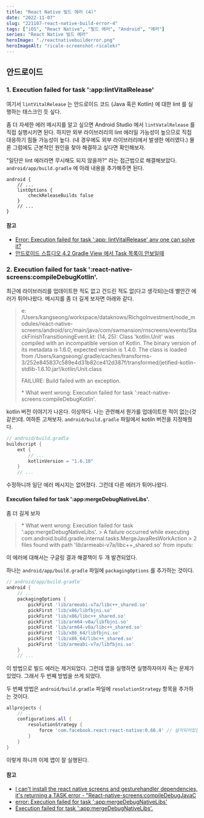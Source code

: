 ```yaml
---
title: "React Native 빌드 에러 (4)"
date: "2022-11-07"
slug: "221107-react-native-build-error-4"
tags: ["iOS", "React Native", "빌드 에러", "Android", "에러"]
series: "React Native 빌드 에러"
heroImage: "./reactnativebuilderror.png"
heroImageAlt: "ricale-screenshot-ricalekr"
---
```


## 안드로이드

### 1. Execution failed for task ':app:lintVitalRelease'

여기서 `lintVitalRelease` 는 안드로이드 코드 (Java 혹은 Kotlin) 에 대한 lint 를 실행하는 태스크인 듯 싶다.

좀 더 자세한 에러 메시지를 알고 싶으면 Android Studio 에서 `lintVatalRelease` 를 직접 실행시키면 된다. 하지만 외부 라이브러리의 lint 에러일 가능성이 높으므로 직접 대응하기 힘들 가능성이 높다. (내 경우에도 외부 라이브러리에서 발생한 에러였다.) 물론 그럼에도 근본적인 원인을 찾아 해결하고 싶다면 확인해보자.

"일단은 lint 에러라면 무시해도 되지 않을까?" 라는 접근법으로 해결해보았다. `android/app/build.gradle` 에 아래 내용을 추가해주면 된다.

```
android {
    // ...
    lintOptions {
        checkReleaseBuilds false
    }
    // ...
}
```

#### 참고

- [Error: Execution failed for task ':app: lintVitalRelease' any one can solve it?](https://stackoverflow.com/questions/49286268/error-execution-failed-for-task-app-lintvitalrelease-any-one-can-solve-it)
- [안드로이드 스튜디오 4.2 Gradle View 에서 Task 목록이 안보일때](https://stove99.github.io/etc/2021/05/11/android-studio-4.2-not-showing-gradle-task-list/)

### 2. Execution failed for task ':react-native-screens:compileDebugKotlin'.

최근에 라이브러리를 업데이트한 적도 없고 건드린 적도 없(다고 생각되)는데 별안간 에러가 튀어나왔다. 메시지를 좀 더 길게 보자면 아래와 같다.

> e: /Users/kangseong/workspace/dataknows/RichgoInvestment/node_modules/react-native-screens/android/src/main/java/com/swmansion/rnscreens/events/StackFinishTransitioningEvent.kt: (14, 25): Class 'kotlin.Unit' was compiled with an incompatible version of Kotlin. The binary version of its metadata is 1.6.0, expected version is 1.4.0.
> The class is loaded from /Users/kangseong/.gradle/caches/transforms-3/252e845837c589e4d31b82ce412d387f/transformed/jetified-kotlin-stdlib-1.6.10.jar!/kotlin/Unit.class
>
> FAILURE: Build failed with an exception.
>
> \* What went wrong:
> Execution failed for task ':react-native-screens:compileDebugKotlin'.

kotlin 버전 이야기가 나온다. 이상하다. 나는 관련해서 뭔가를 업데이트한 적이 없는(것 같은)데. 여하튼 고쳐보자. `android/build.gradle` 파일에서 kotiln 버전을 지정해줬다.

```gradle
// android/build.gradle
buildscript {
    ext {
        // ...
        kotlinVersion = "1.6.10"
    }
    // ...
```

수정하니까 일단 에러 메시지는 없어졌다. 그런데 다른 에러가 튀어나왔다.

#### Execution failed for task ':app:mergeDebugNativeLibs'.

좀 더 길게 보자

> \* What went wrong:
> Execution failed for task ':app:mergeDebugNativeLibs'.
> \> A failure occurred while executing com.android.build.gradle.internal.tasks.MergeJavaResWorkAction
> \> 2 files found with path 'lib/armeabi-v7a/libc++\_shared.so' from inputs:

이 에러에 대해서는 구글링 결과 해결책이 두 개 발견되었다.

하나는 `android/app/build.gradle` 파일에 `packagingOptions` 를 추가하는 것이다.

```gradle
// android/app/build.gradle`
android {
    // ...
    packagingOptions {
        pickFirst 'lib/armeabi-v7a/libc++_shared.so'
        pickFirst 'lib/x86/libfbjni.so'
        pickFirst 'lib/x86/libc++_shared.so'
        pickFirst 'lib/arm64-v8a/libfbjni.so'
        pickFirst 'lib/arm64-v8a/libc++_shared.so'
        pickFirst 'lib/x86_64/libfbjni.so'
        pickFirst 'lib/x86_64/libc++_shared.so'
        pickFirst 'lib/armeabi-v7a/libfbjni.so'
    }
    // ...
```

이 방법으로 빌드 에러는 제거되었다. 그런데 앱을 실행하면 실행하자마자 죽는 문제가 있었다. 그래서 두 번째 방법을 쓰게 되었다.

두 번째 방법은 `android/build.gradle` 파일에 `resolutionStrategy` 항목을 추가하는 것이다.

```gradle
allprojects {
    // ...
    configurations.all {
        resolutionStrategy {
            force 'com.facebook.react:react-native:0.66.4' // 설치되어있는 react-native 버전과 동일하게
        }
    }
}
```

이렇게 하니까 이제 앱이 잘 실행된다.

#### 참고

- [I can't install the react native screens and gesturehandler dependencies, it's returning a TASK error - "React-native-screens:compileDebugJavaC](https://github.com/software-mansion/react-native-screens/issues/1493)
- [error: Execution failed for task ':app:mergeDebugNativeLibs'](https://stackoverflow.com/questions/74326839/error-execution-failed-for-task-appmergedebugnativelibs)
- [Execution failed for task ':app:mergeDebugNativeLibs'.](https://github.com/facebook/react-native/issues/35215)
